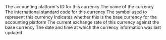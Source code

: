 <ResponseField name="platform_id" type="string" required>
  The accounting platform's ID for this currency
</ResponseField>

<ResponseField name="name" type="string">
  The name of the currency
</ResponseField>

<ResponseField name="code" type="string">
  The international standard code for this currency
</ResponseField>

<ResponseField name="symbol" type="string">
  The symbol used to represent this currency
</ResponseField>

<ResponseField name="is_base_currency" type="boolean">
  Indicates whether this is the base currency for the accounting platform
</ResponseField>

<ResponseField name="exchange_rate" type="float">
  The current exchange rate of this currency against the base currency
</ResponseField>

<ResponseField name="updated_at" type="date">
  The date and time at which the currency information was last updated
</ResponseField>
